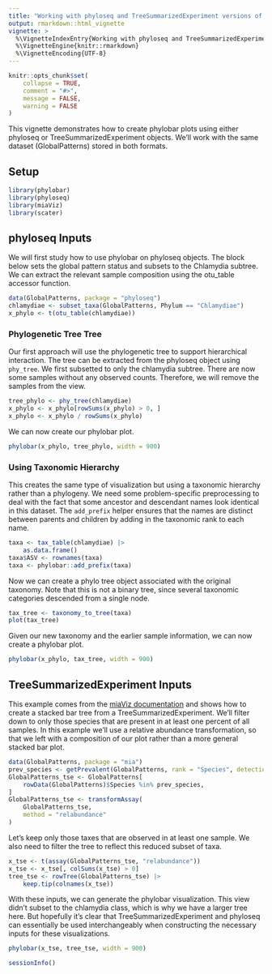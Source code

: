 ```yaml
---
title: "Working with phyloseq and TreeSummarizedExperiment versions of the Global Patterns Dataset"
output: rmarkdown::html_vignette
vignette: >
  %\VignetteIndexEntry{Working with phyloseq and TreeSummarizedExperiment versions of the Global Patterns Dataset}
  %\VignetteEngine{knitr::rmarkdown}
  %\VignetteEncoding{UTF-8}
---
```


```r
knitr::opts_chunk$set(
    collapse = TRUE,
    comment = "#>",
    message = FALSE,
    warning = FALSE
)
```

This vignette demonstrates how to create phylobar plots using either phyloseq or
TreeSummarizedExperiment objects. We'll work with the same dataset
(GlobalPatterns) stored in both formats.

## Setup

```r
library(phylobar)
library(phyloseq)
library(miaViz)
library(scater)
```

## phyloseq Inputs

We will first study how to use phylobar on phyloseq objects. The block below
sets the global pattern status and subsets to the Chlamydia subtree. We can
extract the relevant sample composition using the otu_table accessor function.

```r
data(GlobalPatterns, package = "phyloseq")
chlamydiae <- subset_taxa(GlobalPatterns, Phylum == "Chlamydiae")
x_phylo <- t(otu_table(chlamydiae))
```

### Phylogenetic Tree Tree

Our first approach will use the phylogenetic tree to support hierarchical
interaction. The tree can be extracted from the phyloseq object using
`phy_tree`. We first subsetted to only the chlamydia subtree. There are now some
samples without any observed counts.  Therefore, we will remove the samples from
the view.

```r
tree_phylo <- phy_tree(chlamydiae)
x_phylo <- x_phylo[rowSums(x_phylo) > 0, ]
x_phylo <- x_phylo / rowSums(x_phylo)
```

We can now create our phylobar plot.

```r
phylobar(x_phylo, tree_phylo, width = 900)
```

### Using Taxonomic Hierarchy

This creates the same type of visualization but using a taxonomic hierarchy
rather than a phylogeny. We need some problem-specific preprocessing to deal
with the fact that some ancestor and descendant names look identical in this
dataset. The `add_prefix` helper ensures that the names are distinct between
parents and children by adding in the taxonomic rank to each name.

```r
taxa <- tax_table(chlamydiae) |>
    as.data.frame()
taxa$ASV <- rownames(taxa)
taxa <- phylobar::add_prefix(taxa)
```

Now we can create a phylo tree object associated with the original taxonomy.
Note that this is not a binary tree, since several taxonomic categories
descended from a single node.

```r
tax_tree <- taxonomy_to_tree(taxa)
plot(tax_tree)
```

Given our new taxonomy and the earlier sample information, we can now create a
phylobar plot.

```r
phylobar(x_phylo, tax_tree, width = 900)
```

## TreeSummarizedExperiment Inputs

This example comes from the
[miaViz documentation](https://microbiome.github.io/miaViz/articles/miaViz.html)
and shows how to create a stacked bar tree from a TreeSummarizedExperiment.
We'll filter down to only those species that are present in at least one percent
of all samples. In this example we'll use a relative abundance transformation,
so that we left with a composition of our plot rather than a more general
stacked bar plot.

```r
data(GlobalPatterns, package = "mia")
prev_species <- getPrevalent(GlobalPatterns, rank = "Species", detection = 0.01)
GlobalPatterns_tse <- GlobalPatterns[
    rowData(GlobalPatterns)$Species %in% prev_species,
]
GlobalPatterns_tse <- transformAssay(
    GlobalPatterns_tse,
    method = "relabundance"
)
```

Let's keep only those taxes that are observed in at least one sample. We also
need to filter the tree to reflect this reduced subset of taxa.

```r
x_tse <- t(assay(GlobalPatterns_tse, "relabundance"))
x_tse <- x_tse[, colSums(x_tse) > 0]
tree_tse <- rowTree(GlobalPatterns_tse) |>
    keep.tip(colnames(x_tse))
```

With these inputs, we can generate the phylobar visualization. This view didn't
subset to the chlamydia class, which is why we have a larger tree here. But
hopefully it's clear that TreeSummarizedExperiment and phyloseq can essentially
be used interchangeably when constructing the necessary inputs for these
visualizations.

```r
phylobar(x_tse, tree_tse, width = 900)
```

```r
sessionInfo()
```